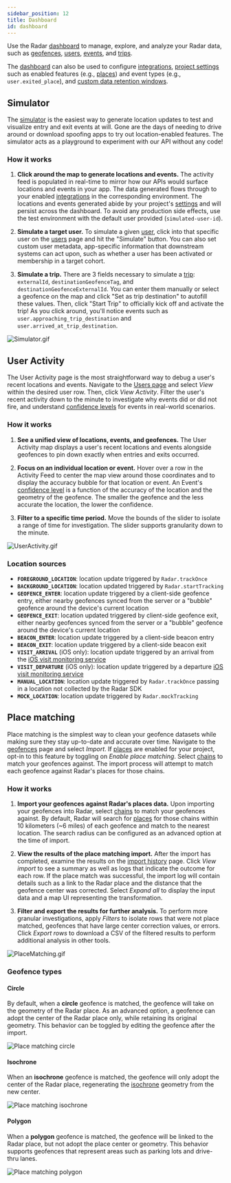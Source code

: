 ```yaml
---
sidebar_position: 12
title: Dashboard
id: dashboard
---
```


Use the Radar [dashboard](https://radar.com/dashboard) to manage, explore, and analyze your Radar data, such as [geofences](/geofences), [users](https://radar.com/dashboard/users), [events](https://radar.com/dashboard/events), and [trips](/trip-tracking).

The [dashboard](https://radar.com/dashboard) can also be used to configure [integrations](https://radar.com/dashboard/integrations), [project settings](https://radar.com/dashboard/settings) such as enabled features (e.g., [places](/places)) and event types (e.g., `user.exited_place`), and [custom data retention windows](https://radar.com/dashboard/privacy).

## Simulator

The [simulator](https://radar.com/dashboard/simulate) is the easiest way to generate location updates to test and visualize entry and exit events at will. Gone are the days of needing to drive around or download spoofing apps to try out location-enabled features. The simulator acts as a playground to experiment with our API without any code!

### How it works

1. **Click around the map to generate locations and events.** The activity feed is populated in real-time to mirror how our APIs would surface locations and events in your app. The data generated flows through to your enabled [integrations](https://radar.com/dashboard/integrations) in the corresponding environment. The locations and events generated abide by your project's [settings](https://radar.com/dashboard/settings) and will persist across the dashboard. To avoid any production side effects, use the test environment with the default user provided (`simulated-user-id`).

2. **Simulate a target user.** To simulate a given [user](/api#users), click into that specific user on the [users](https://radar.com/dashboard/users) page and hit the "Simulate" button. You can also set custom user metadata, app-specific information that downstream systems can act upon, such as whether a user has been activated or membership in a target cohort.

3. **Simulate a trip.** There are 3 fields necessary to simulate a [trip](/trip-tracking): `externalId`, `destinationGeofenceTag`, and `destinationGeofenceExternalId`. You can enter them manually or select a geofence on the map and click "Set as trip destination" to autofill these values. Then, click "Start Trip" to officially kick off and activate the trip! As you click around, you'll notice events such as `user.approaching_trip_destination` and `user.arrived_at_trip_destination`.

![Simulator.gif](/gif/mock_tracking.gif)

## User Activity

The User Activity page is the most straightforward way to debug a user's recent locations and events. Navigate to the [Users page](https://radar.com/dashboard/users) and select *View* within the desired user row. Then, click *View Activity*. Filter the user's recent activity down to the minute to investigate why events did or did not fire, and understand [confidence levels](/geofences#confidence-and-accuracy) for events in real-world scenarios.

### How it works

1. **See a unified view of locations, events, and geofences.** The User Activity map displays a user's recent locations and events alongside geofences to pin down exactly when entries and exits occurred.

2. **Focus on an individual location or event.** Hover over a row in the Activity Feed to center the map view around those coordinates and to display the accuracy bubble for that location or event. An Event's [confidence level](/geofences#confidence-and-accuracy) is a function of the accuracy of the location and the geometry of the geofence. The smaller the geofence and the less accurate the location, the lower the confidence.

3. **Filter to a specific time period.** Move the bounds of the slider to isolate a range of time for investigation. The slider supports granularity down to the minute.

![UserActivity.gif](/gif/user_activity.gif)

### Location sources
- **`FOREGROUND_LOCATION`**: location update triggered by `Radar.trackOnce`
- **`BACKGROUND_LOCATION`**: location updated triggered by `Radar.startTracking`
- **`GEOFENCE_ENTER`**: location update triggered by a client-side geofence entry, either nearby geofences synced from the server or a "bubble" geofence around the device's current location
- **`GEOFENCE_EXIT`**: location updated triggered by client-side geofence exit, either nearby geofences synced from the server or a "bubble" geofence around the device's current location
- **`BEACON_ENTER`**: location update triggered by a client-side beacon entry
- **`BEACON_EXIT`**: location update triggered by a client-side beacon exit
- **`VISIT_ARRIVAL`** (iOS only): location update triggered by an arrival from the [iOS visit monitoring service](https://developer.apple.com/documentation/corelocation/getting_the_user_s_location/using_the_visits_location_service)
- **`VISIT_DEPARTURE`** (iOS only): location update triggered by a departure [iOS visit monitoring service](https://developer.apple.com/documentation/corelocation/getting_the_user_s_location/using_the_visits_location_service)
- **`MANUAL_LOCATION`**: location update triggered by `Radar.trackOnce` passing in a location not collected by the Radar SDK
- **`MOCK_LOCATION`**: location update triggered by `Radar.mockTracking`

## Place matching

Place matching is the simplest way to clean your geofence datasets while making sure they stay up-to-date and accurate over time. Navigate to the [geofences](https://radar.com/dashboard/geofences) page and select *Import*. If [places](/places) are enabled for your project, opt-in to this feature by toggling on *Enable place matching*. Select [chains](/places/chains) to match your geofences against. The import process will attempt to match each geofence against Radar's places for those chains.

### How it works

1. **Import your geofences against Radar's places data.** Upon importing your geofences into Radar, select [chains](/places/chains) to match your geofences against. By default, Radar will search for [places](/places) for those chains within 10 kilometers (~6 miles) of each geofence and match to the nearest location. The search radius can be configured as an advanced option at the time of import.

2. **View the results of the place matching import.** After the import has completed, examine the results on the [import history](https://radar.com/dashboard/geofences/imports) page. Click *View import* to see a summary as well as logs that indicate the outcome for each row. If the place match was successful, the import log will contain details such as a link to the Radar place and the distance that the geofence center was corrected. Select *Expand all* to display the input data and a map UI representing the transformation.

3. **Filter and export the results for further analysis.** To perform more granular investigations, apply *Filters* to isolate rows that were not place matched, geofences that have large center correction values, or errors. Click *Export rows* to download a CSV of the filtered results to perform additional analysis in other tools.

![PlaceMatching.gif](/gif/place_matching.gif)

### Geofence types

#### Circle
By default, when a **circle** geofence is matched, the geofence will take on the geometry of the Radar place. As an advanced option, a geofence can adopt the center of the Radar place only, while retaining its original geometry. This behavior can be toggled by editing the geofence after the import.

![Place matching circle](/img/place-matching/place_matching_circle.png)

#### Isochrone
When an **isochrone** geofence is matched, the geofence will only adopt the center of the Radar place, regenerating the [isochrone](https://en.wikipedia.org/wiki/Isochrone_map) geometry from the new center.

![Place matching isochrone](/img/place-matching/place_matching_isochrone.png)

#### Polygon
When a **polygon** geofence is matched, the geofence will be linked to the Radar place, but not adopt the place center or geometry. This behavior supports geofences that represent areas such as parking lots and drive-thru lanes.

![Place matching polygon](/img/place-matching/place_matching_polygon.png)
